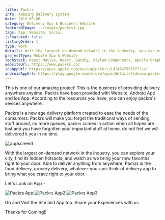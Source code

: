 ```yaml
---
title: Packrs
info: Amazing delivery system
date: 2019-09-06
category: Delivery App & Business Website
featuredImage: ../images/packrs1.jpg
tags: App, Website, Social
isFeatured: false
listingOrder: 1
type: work
details: With the largest on-demand network in the industry, you can explore your city, find its hidden hotspots, and watch as we bring your new favorites right to your door. Able to deliver anything from anywhere, Packrs is the food delivery, grocery delivery, whatever-you-can-think-of delivery app to bring what you crave right to your door.
projectType: Mobile App & Website
techStack: React Native, React, Gatsby, Styled-Components, Apollo GraphQL, Mongo DB
websiteUrl: https://www.packrs.co/
iosAppUrl: https://apps.apple.com/us/app/packrs/id1474759357?ls=1
androidAppUrl: https://play.google.com/store/apps/details?id=com.packrs
---
```


This is one of our amazing project!
This is the business of providing delivery anywhere anytime. Packrs have been provided with Website, Android App and ios App. According to the resources you have, you can enjoy packrs's sevices anywhere.

Packrs is a new age delivery platform created to ease the needs of the consumers. Packrs will make you forget the traditional ways of sending stuff around, no more queues, packrs comes in action when all hopes are lost and you have forgotten your important stuff at home, do not fret we will delivered it you in no time.

![appscreen1](../images/packrs1.jpg)

With the largest on-demand network in the industry, you can explore your city, find its hidden hotspots, and watch as we bring your new favorites right to your door. Able to deliver anything from anywhere, Packrs is the food delivery, grocery delivery, whatever-you-can-think-of delivery app to bring what you crave right to your door.

Let's Look on App - 

![Packrs App](../images/packrs-app.png)
![Packrs App2](../images/packrs-app2.png)
![Packrs App3](../images/packrs-app3.png)

Go and Visit the Site and App too. 
Share your Experiences with us.

Thanks for Coming!!
